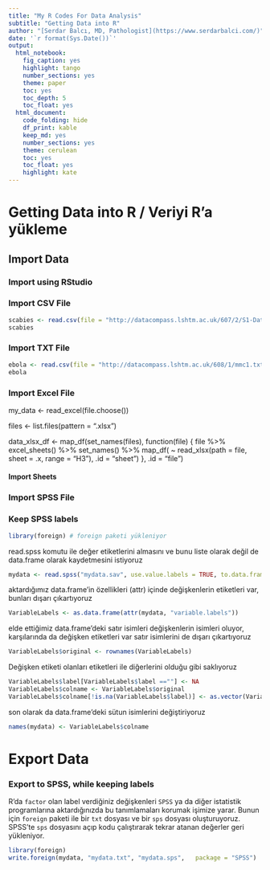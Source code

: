 ```yaml
---
title: "My R Codes For Data Analysis"
subtitle: "Getting Data into R"
author: "[Serdar Balcı, MD, Pathologist](https://www.serdarbalci.com/)"
date: '`r format(Sys.Date())`'
output: 
  html_notebook: 
    fig_caption: yes
    highlight: tango
    number_sections: yes
    theme: paper
    toc: yes
    toc_depth: 5
    toc_float: yes
  html_document: 
    code_folding: hide
    df_print: kable
    keep_md: yes
    number_sections: yes
    theme: cerulean
    toc: yes
    toc_float: yes
    highlight: kate
---
```


# Getting Data into R / Veriyi R'a yükleme

## Import Data

### Import using RStudio

### Import CSV File

```r
scabies <- read.csv(file = "http://datacompass.lshtm.ac.uk/607/2/S1-Dataset_CSV.csv", header = TRUE, sep = ",")
scabies
```

### Import TXT File

```r
ebola <- read.csv(file = "http://datacompass.lshtm.ac.uk/608/1/mmc1.txt", header = TRUE, sep = ",")
ebola
```


### Import Excel File

my_data <- read_excel(file.choose())


files <- list.files(pattern = ".xlsx")

data_xlsx_df <- map_df(set_names(files), function(file) {
  file %>% 
    excel_sheets() %>% 
    set_names() %>% 
    map_df(
      ~ read_xlsx(path = file, sheet = .x, range = "H3"),
      .id = "sheet")
}, .id = "file")


#### Import Sheets

<!-- # Sheets -->

<!-- library(tidyverse) -->
<!-- library(readxl) -->


<!-- path <- "ICPN_RAW.xls" -->
<!-- sheetlist <- path %>%  -->
<!--     excel_sheets() %>%  -->
<!--     set_names() %>%  -->
<!--     map(read_excel, skip = 1, path = path) -->

<!-- sheetlist <- sheetlist[-29] -->


<!-- sheetlist <- sheetlist %>% -->
<!--     reduce(left_join, by = "Respondant", .id = "id", suffix = c("1","2")) -->

<!-- names(sheetlist) -->

<!-- columnNames <- c( -->
<!--     "ID", -->
<!--     "DX", -->
<!--     "y/n", -->
<!--     "~plastic", -->
<!--     "WHO- 2010 classification", -->
<!--     "GRADE", -->
<!--     "INVASIVE CA", -->
<!--     "CELL LINEAGE", -->
<!--     "IPMN Lineage (PRE/MIN)", -->
<!--     "experience with this invasion", -->
<!--     "COMMENTS" -->
<!-- ) -->

<!-- columnNumbers <- rep(c(1:28), each = 11) -->

<!-- columnNames2 <- paste(columnNames, columnNumbers, sep = "") -->

<!-- columnNames2 <- c("Respondant", columnNames2) -->

<!-- names(sheetlist) <- columnNames2 -->



<!-- # "Respondant"	"ID"	"y/n"	"WHO- 2010 classification"	"GRADE"	"INVASIVE CA"	"CELL LINEAGE"	"IPMN Lineage (PRE/MIN)" -->

<!-- deneme <- sheetlist %>%  -->
<!--     select(starts_with("Respondant"), starts_with("GRADE")) -->







<!-- # deneme[deneme=="HIGH"] <- 3 -->
<!-- # deneme[deneme=="HIGH (focal)"] <- 3 -->
<!-- # deneme[deneme=="MODERATE"] <- 2 -->
<!-- # deneme[deneme=="LOW"] <- 1 -->
<!-- #  -->
<!-- # deneme <- as.data.frame(deneme) -->
<!-- #  -->
<!-- # row.names(deneme) <- deneme$Respondant -->
<!-- #  -->
<!-- # deneme <- deneme[-1] -->
<!-- #  -->
<!-- # deneme[is.na(deneme)] <- 1 -->
<!-- #  -->
<!-- # deneme <- map_df(deneme, as.matrix) -->
<!-- #  -->
<!-- # glimpse(deneme) -->
<!-- #  -->
<!-- # heatmap(deneme) -->

<!-- write_csv(deneme, "deneme.csv") -->






### Import SPSS File

### Keep SPSS labels

```r
library(foreign) # foreign paketi yükleniyor
```

read.spss komutu ile değer etiketlerini almasını ve bunu liste olarak değil de data.frame olarak kaydetmesini istiyoruz

```r
mydata <- read.spss("mydata.sav", use.value.labels = TRUE, to.data.frame = TRUE)
```

aktardığımız data.frame'in özellikleri (attr) içinde değişkenlerin etiketleri var, bunları dışarı çıkartıyoruz

```r
VariableLabels <- as.data.frame(attr(mydata, "variable.labels"))
```


elde ettiğimiz data.frame'deki satır isimleri değişkenlerin isimleri oluyor, karşılarında da değişken etiketleri var
satır isimlerini de dışarı çıkartıyoruz

```r
VariableLabels$original <- rownames(VariableLabels)
```

Değişken etiketi olanları etiketleri ile diğerlerini olduğu gibi saklıyoruz  

```r
VariableLabels$label[VariableLabels$label ==""] <- NA 
VariableLabels$colname <- VariableLabels$original
VariableLabels$colname[!is.na(VariableLabels$label)] <- as.vector(VariableLabels$label[!is.na(VariableLabels$label)])
```

son olarak da data.frame'deki sütun isimlerini değiştiriyoruz

```r
names(mydata) <- VariableLabels$colname
```





# Export Data

### Export to SPSS, while keeping labels

R'da `factor` olan label verdiğiniz değişkenleri `SPSS` ya da diğer istatistik programlarına aktardığınızda bu tanımlamaları korumak işimize yarar. Bunun için `foreign` paketi ile bir `txt` dosyası ve bir `sps` dosyası oluşturuyoruz. SPSS'te `sps` dosyasını açıp kodu çalıştırarak tekrar atanan değerler geri yükleniyor.


```r
library(foreign)
write.foreign(mydata, "mydata.txt", "mydata.sps",   package = "SPSS")
```




